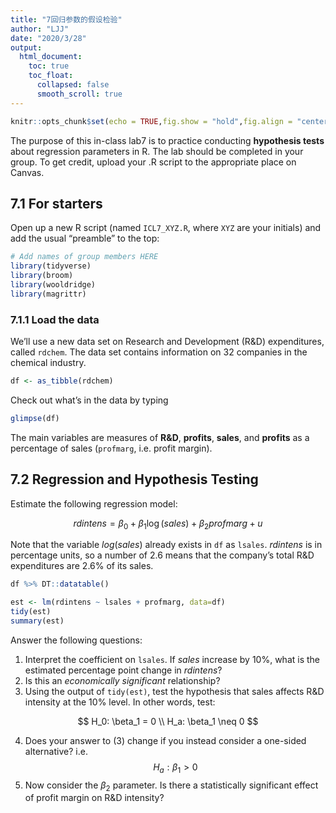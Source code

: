 ```yaml
---
title: "7回归参数的假设检验"
author: "LJJ"
date: "2020/3/28"
output: 
  html_document:
    toc: true
    toc_float:
      collapsed: false
      smooth_scroll: true
---
```


```r
knitr::opts_chunk$set(echo = TRUE,fig.show = "hold",fig.align = "center")
```

The purpose of this in-class lab7 is to practice conducting **hypothesis tests** about regression parameters in R. The lab should be completed in your group. To get credit, upload your .R script to the appropriate place on Canvas. 

## 7.1 For starters

Open up a new R script (named `ICL7_XYZ.R`, where `XYZ` are your initials) and add the usual "preamble" to the top:

```r
# Add names of group members HERE
library(tidyverse)
library(broom)
library(wooldridge)
library(magrittr)
```

### 7.1.1 Load the data

We'll use a new data set on Research and Development (R&D) expenditures, called `rdchem`. The data set contains information on 32 companies in the chemical industry.

```r
df <- as_tibble(rdchem)
```

Check out what's in the data by typing

```r
glimpse(df)
```

The main variables are measures of **R&D**, **profits**, **sales**, and **profits** as a percentage of sales (`profmarg`, i.e. profit margin).

## 7.2 Regression and Hypothesis Testing

Estimate the following regression model:

$$
rdintens = \beta_0 + \beta_1 \log(sales) + \beta_2 profmarg + u
$$

Note that the variable $log(sales)$ already exists in `df` as `lsales`. $rdintens$ is in percentage units, so a number of 2.6 means that the company's total R&D expenditures are 2.6% of its sales.

```r
df %>% DT::datatable()
```

```r
est <- lm(rdintens ~ lsales + profmarg, data=df)
tidy(est)
summary(est)
```

Answer the following questions:

1. Interpret the coefficient on `lsales`. If $sales$ increase by 10%, what is the estimated percentage point change in $rdintens$? 
2. Is this an *economically significant* relationship?
3. Using the output of `tidy(est)`, test the hypothesis that sales affects R&D intensity at the 10% level. In other words, test:

$$
H_0: \beta_1 = 0 \\
H_a: \beta_1 \neq 0
$$

4. Does your answer to (3) change if you instead consider a one-sided alternative?
i.e. 
$$
H_a: \beta_1 > 0
$$
5. Now consider the $\beta_2$ parameter. Is there a statistically significant effect of profit margin on R&D intensity?

